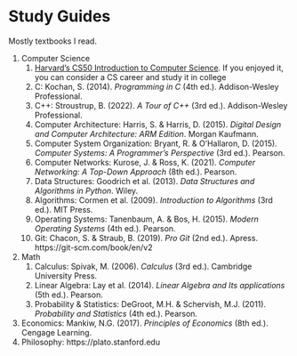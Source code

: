 # Study Guides
Mostly textbooks I read.

1. Computer Science
    1. [Harvard's CS50 Introduction to Computer Science](https://www.edx.org/course/introduction-computer-science-harvardx-cs50x). If you enjoyed it, you can consider a CS career and study it in college
    2. C: Kochan, S. (2014). *Programming in C* (4th ed.). Addison-Wesley Professional.
    3. C++: Stroustrup, B. (2022). *A Tour of C++* (3rd ed.). Addison-Wesley Professional.
    4. Computer Architecture: Harris, S. & Harris, D. (2015). *Digital Design and Computer Architecture: ARM Edition*. Morgan Kaufmann.
    5. Computer System Organization: Bryant, R. & O'Hallaron, D. (2015). *Computer Systems: A Programmer's Perspective* (3rd ed.). Pearson.
    6. Computer Networks: Kurose, J. & Ross, K. (2021). *Computer Networking: A Top-Down Approach* (8th ed.). Pearson.
    7. Data Structures: Goodrich et al. (2013). *Data Structures and Algorithms in Python*. Wiley.
    8. Algorithms: Cormen et al. (2009). *Introduction to Algorithms* (3rd ed.). MIT Press.
    9. Operating Systems: Tanenbaum, A. & Bos, H. (2015). *Modern Operating Systems* (4th ed.). Pearson.
    10. Git: Chacon, S. & Straub, B. (2019). *Pro Git* (2nd ed.). Apress. https://git-scm.com/book/en/v2
2. Math
    1. Calculus: Spivak, M. (2006). *Calculus* (3rd ed.). Cambridge University Press.
    2. Linear Algebra: Lay et al. (2014). *Linear Algebra and Its applications* (5th ed.). Pearson.
    3. Probability & Statistics: DeGroot, M.H. & Schervish, M.J. (2011). *Probability and Statistics* (4th ed.). Pearson.
3. Economics: Mankiw, N.G. (2017). *Principles of Economics* (8th ed.). Cengage Learning.
4. Philosophy: https://plato.stanford.edu